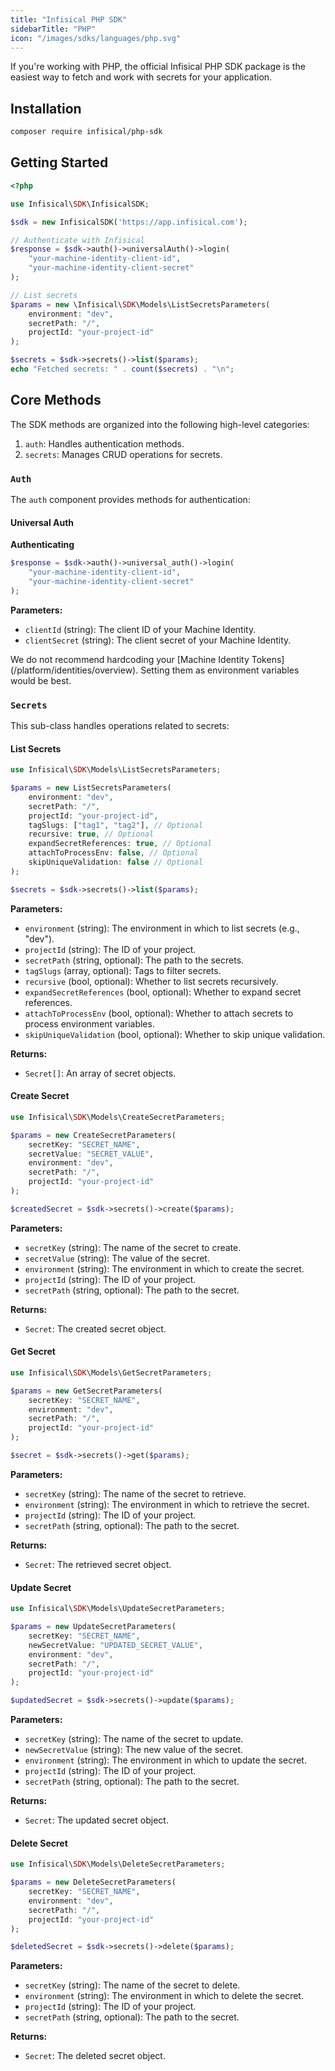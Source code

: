 ```yaml
---
title: "Infisical PHP SDK"
sidebarTitle: "PHP"
icon: "/images/sdks/languages/php.svg"
---
```


If you're working with PHP, the official Infisical PHP SDK package is the easiest way to fetch and work with secrets for your application.

## Installation

```bash
composer require infisical/php-sdk
```

## Getting Started

```php
<?php

use Infisical\SDK\InfisicalSDK;

$sdk = new InfisicalSDK('https://app.infisical.com');

// Authenticate with Infisical
$response = $sdk->auth()->universalAuth()->login(
    "your-machine-identity-client-id",
    "your-machine-identity-client-secret"
);

// List secrets
$params = new \Infisical\SDK\Models\ListSecretsParameters(
    environment: "dev",
    secretPath: "/",
    projectId: "your-project-id"
);

$secrets = $sdk->secrets()->list($params);
echo "Fetched secrets: " . count($secrets) . "\n";
```

## Core Methods

The SDK methods are organized into the following high-level categories:

1. `auth`: Handles authentication methods.
2. `secrets`: Manages CRUD operations for secrets.

### `Auth`

The `auth` component provides methods for authentication:

#### Universal Auth

**Authenticating**
```php
$response = $sdk->auth()->universal_auth()->login(
    "your-machine-identity-client-id",
    "your-machine-identity-client-secret"
);
```

**Parameters:**
- `clientId` (string): The client ID of your Machine Identity.
- `clientSecret` (string): The client secret of your Machine Identity.

<Warning>
  We do not recommend hardcoding your [Machine Identity Tokens](/platform/identities/overview). Setting them as environment variables would be best.
</Warning>

### `Secrets`

This sub-class handles operations related to secrets:

#### List Secrets

```php
use Infisical\SDK\Models\ListSecretsParameters;

$params = new ListSecretsParameters(
    environment: "dev",
    secretPath: "/",
    projectId: "your-project-id",
    tagSlugs: ["tag1", "tag2"], // Optional
    recursive: true, // Optional
    expandSecretReferences: true, // Optional
    attachToProcessEnv: false, // Optional
    skipUniqueValidation: false // Optional
);

$secrets = $sdk->secrets()->list($params);
```

**Parameters:**
- `environment` (string): The environment in which to list secrets (e.g., "dev").
- `projectId` (string): The ID of your project.
- `secretPath` (string, optional): The path to the secrets.
- `tagSlugs` (array, optional): Tags to filter secrets.
- `recursive` (bool, optional): Whether to list secrets recursively.
- `expandSecretReferences` (bool, optional): Whether to expand secret references.
- `attachToProcessEnv` (bool, optional): Whether to attach secrets to process environment variables.
- `skipUniqueValidation` (bool, optional): Whether to skip unique validation.

**Returns:**
- `Secret[]`: An array of secret objects.

#### Create Secret

```php
use Infisical\SDK\Models\CreateSecretParameters;

$params = new CreateSecretParameters(
    secretKey: "SECRET_NAME",
    secretValue: "SECRET_VALUE",
    environment: "dev",
    secretPath: "/",
    projectId: "your-project-id"
);

$createdSecret = $sdk->secrets()->create($params);
```

**Parameters:**
- `secretKey` (string): The name of the secret to create.
- `secretValue` (string): The value of the secret.
- `environment` (string): The environment in which to create the secret.
- `projectId` (string): The ID of your project.
- `secretPath` (string, optional): The path to the secret.

**Returns:**
- `Secret`: The created secret object.

#### Get Secret

```php
use Infisical\SDK\Models\GetSecretParameters;

$params = new GetSecretParameters(
    secretKey: "SECRET_NAME",
    environment: "dev",
    secretPath: "/",
    projectId: "your-project-id"
);

$secret = $sdk->secrets()->get($params);
```

**Parameters:**
- `secretKey` (string): The name of the secret to retrieve.
- `environment` (string): The environment in which to retrieve the secret.
- `projectId` (string): The ID of your project.
- `secretPath` (string, optional): The path to the secret.

**Returns:**
- `Secret`: The retrieved secret object.

#### Update Secret

```php
use Infisical\SDK\Models\UpdateSecretParameters;

$params = new UpdateSecretParameters(
    secretKey: "SECRET_NAME",
    newSecretValue: "UPDATED_SECRET_VALUE",
    environment: "dev",
    secretPath: "/",
    projectId: "your-project-id"
);

$updatedSecret = $sdk->secrets()->update($params);
```

**Parameters:**
- `secretKey` (string): The name of the secret to update.
- `newSecretValue` (string): The new value of the secret.
- `environment` (string): The environment in which to update the secret.
- `projectId` (string): The ID of your project.
- `secretPath` (string, optional): The path to the secret.

**Returns:**
- `Secret`: The updated secret object.

#### Delete Secret

```php
use Infisical\SDK\Models\DeleteSecretParameters;

$params = new DeleteSecretParameters(
    secretKey: "SECRET_NAME",
    environment: "dev",
    secretPath: "/",
    projectId: "your-project-id"
);

$deletedSecret = $sdk->secrets()->delete($params);
```

**Parameters:**
- `secretKey` (string): The name of the secret to delete.
- `environment` (string): The environment in which to delete the secret.
- `projectId` (string): The ID of your project.
- `secretPath` (string, optional): The path to the secret.

**Returns:**
- `Secret`: The deleted secret object.